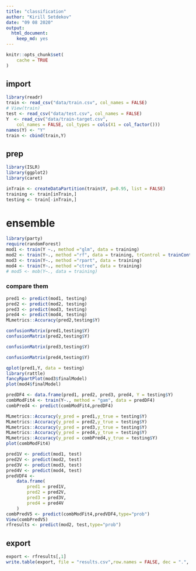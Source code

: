 ```yaml
---
title: "classification"
author: "Kirill Setdekov"
date: "09 08 2020"
output:
  html_document:
    keep_md: yes
---
```


```r
knitr::opts_chunk$set(
	cache = TRUE
)
```

## import
```r
library(readr)
train <- read_csv("data/train.csv", col_names = FALSE)
# View(train)
test <- read_csv("data/test.csv", col_names = FALSE)
Y  <- read_csv("data/train-target.csv", 
    col_names = FALSE, col_types = cols(X1 = col_factor()))
names(Y) <- "Y"
train <- cbind(train,Y)
```


## prep
```r
library(ISLR)
library(ggplot2)
library(caret)

inTrain <- createDataPartition(train$Y, p=0.95, list = FALSE)
training <- train[inTrain,]
testing <- train[-inTrain,]
```

# ensemble
```r
library(party)
require(randomForest)
mod1 <- train(Y ~., method ="glm", data = training)
mod2 <- train(Y~., method ="rf", data = training, trControl = trainControl(method = "cv"),number = 10)
mod3 <- train(Y~., method ="rpart", data = training)
mod4 <- train(Y~., method ="ctree", data = training)
# mod5 <- mob(Y~., data = training)
```

### compare them
```r
pred1 <- predict(mod1, testing)
pred2 <- predict(mod2, testing)
pred3 <- predict(mod3, testing)
pred4 <- predict(mod4, testing)
MLmetrics::Accuracy(pred2,testing$Y)

confusionMatrix(pred1,testing$Y)
confusionMatrix(pred2,testing$Y)

confusionMatrix(pred3,testing$Y)

confusionMatrix(pred4,testing$Y)

qplot(pred1,Y, data = testing)
library(rattle)
fancyRpartPlot(mod3$finalModel)
plot(mod4$finalModel)
```


```r
predDF4 <- data.frame(pred1, pred2, pred3, pred4, Y = testing$Y)
combModFit4 <- train(Y~., method = "gam", data = predDF4)
combPred4 <- predict(combModFit4,predDF4)
```

```r
MLmetrics::Accuracy(y_pred = pred1,y_true = testing$Y)
MLmetrics::Accuracy(y_pred = pred2,y_true = testing$Y)
MLmetrics::Accuracy(y_pred = pred3,y_true = testing$Y)
MLmetrics::Accuracy(y_pred = pred4,y_true = testing$Y)
MLmetrics::Accuracy(y_pred = combPred4,y_true = testing$Y)
plot(combModFit4)
```

```r
pred1V <- predict(mod1, test)
pred2V <- predict(mod2, test)
pred3V <- predict(mod3, test)
pred4V <- predict(mod4, test)
predVDF4 <-
    data.frame(
        pred1 = pred1V,
        pred2 = pred2V,
        pred3 = pred3V,
        pred4 = pred4V
    )
combPredV5 <- predict(combModFit4,predVDF4,type="prob")
View(combPredV5)
rfresults <- predict(mod2, test,type="prob")

```

## export
```r
export <- rfresults[,1]
write.table(export, file = "results.csv",row.names = FALSE, dec = ".", sep = ",", col.names = F)
```

